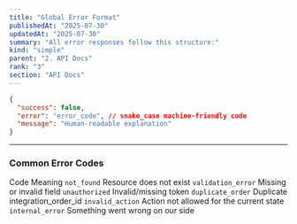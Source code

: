 ```yaml
---
title: "Global Error Format"
publishedAt: "2025-07-30"
updatedAt: "2025-07-30"
summary: "All error responses follow this structure:"
kind: "simple"
parent: "2. API Docs"
rank: "3"
section: "API Docs"
---
```



```json
{
  "success": false,
  "error": "error_code", // snake_case machine-friendly code
  "message": "Human-readable explanation"
}
```
---

### Common Error Codes

<Table>
  <TableHead>
    <TableRow>
      <TableHeader>Code</TableHeader>
      <TableHeader>Meaning</TableHeader>
    </TableRow>
  </TableHead>
  <TableBody>
    <TableRow>
      <TableCell><code>not_found</code></TableCell>
      <TableCell>Resource does not exist</TableCell>
    </TableRow>
    <TableRow>
      <TableCell><code>validation_error</code></TableCell>
      <TableCell>Missing or invalid field</TableCell>
    </TableRow>
    <TableRow>
      <TableCell><code>unauthorized</code></TableCell>
      <TableCell>Invalid/missing token</TableCell>
    </TableRow>
    <TableRow>
      <TableCell><code>duplicate_order</code></TableCell>
      <TableCell>Duplicate integration_order_id</TableCell>
    </TableRow>
    <TableRow>
      <TableCell><code>invalid_action</code></TableCell>
      <TableCell>Action not allowed for the current state</TableCell>
    </TableRow>
    <TableRow>
      <TableCell><code>internal_error</code></TableCell>
      <TableCell>Something went wrong on our side</TableCell>
    </TableRow>
  </TableBody>
</Table>